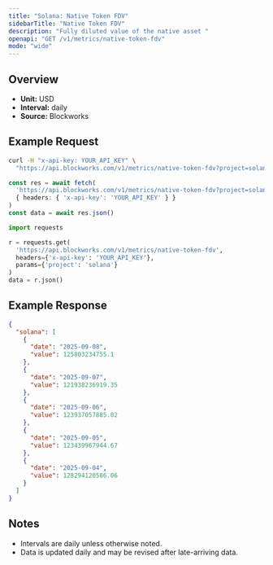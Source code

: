 ```yaml
---
title: "Solana: Native Token FDV"
sidebarTitle: "Native Token FDV"
description: "Fully diluted value of the native asset "
openapi: "GET /v1/metrics/native-token-fdv"
mode: "wide"
---
```


## Overview

- **Unit:** USD
- **Interval:** daily
- **Source:** Blockworks

## Example Request

<CodeGroup>

```bash cURL
curl -H "x-api-key: YOUR_API_KEY" \
  "https://api.blockworks.com/v1/metrics/native-token-fdv?project=solana"
```

```typescript TypeScript
const res = await fetch(
  'https://api.blockworks.com/v1/metrics/native-token-fdv?project=solana',
  { headers: { 'x-api-key': 'YOUR_API_KEY' } }
)
const data = await res.json()
```

```python Python
import requests

r = requests.get(
  'https://api.blockworks.com/v1/metrics/native-token-fdv',
  headers={'x-api-key': 'YOUR_API_KEY'},
  params={'project': 'solana'}
)
data = r.json()
```

</CodeGroup>

## Example Response

```json
{
  "solana": [
    {
      "date": "2025-09-08",
      "value": 125803234755.1
    },
    {
      "date": "2025-09-07",
      "value": 121938236919.35
    },
    {
      "date": "2025-09-06",
      "value": 123937057885.02
    },
    {
      "date": "2025-09-05",
      "value": 123439967944.67
    },
    {
      "date": "2025-09-04",
      "value": 128294120586.06
    }
  ]
}
```

## Notes
- Intervals are daily unless otherwise noted.
- Data is updated daily and may be revised after late-arriving data.

